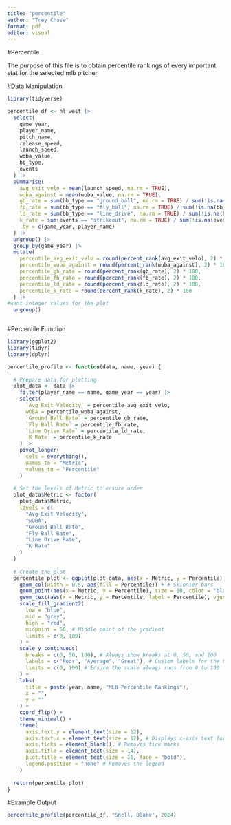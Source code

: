 ```yaml
---
title: "percentile"
author: "Trey Chase"
format: pdf
editor: visual
---
```


#Percentile

The purpose of this file is to obtain percentile rankings of every important stat for the selected mlb pitcher

#Data Manipulation

```r
library(tidyverse)

percentile_df <- nl_west |>
  select(
    game_year,
    player_name,
    pitch_name,
    release_speed,
    launch_speed,
    woba_value,
    bb_type, 
    events
  ) |>
  summarise(
    avg_exit_velo = mean(launch_speed, na.rm = TRUE),
    woba_against = mean(woba_value, na.rm = TRUE),
    gb_rate = sum(bb_type == "ground_ball", na.rm = TRUE) / sum(!is.na(bb_type)),
    fb_rate = sum(bb_type == "fly_ball", na.rm = TRUE) / sum(!is.na(bb_type)),
    ld_rate = sum(bb_type == "line_drive", na.rm = TRUE) / sum(!is.na(bb_type)),
    k_rate = sum(events == "strikeout", na.rm = TRUE) / sum(!is.na(events)),
    .by = c(game_year, player_name)
  ) |>
  ungroup() |>
  group_by(game_year) |>
  mutate(
    percentile_avg_exit_velo = round(percent_rank(avg_exit_velo), 2) * 100,
    percentile_woba_against = round(percent_rank(woba_against), 2) * 100,
    percentile_gb_rate = round(percent_rank(gb_rate), 2) * 100,
    percentile_fb_rate = round(percent_rank(fb_rate), 2) * 100,
    percentile_ld_rate = round(percent_rank(ld_rate), 2) * 100,
    percentile_k_rate = round(percent_rank(k_rate), 2) * 100
  ) |>
#want integer values for the plot
  ungroup()



```

#Percentile Function

```r
library(ggplot2)
library(tidyr)
library(dplyr)

percentile_profile <- function(data, name, year) {
  
  # Prepare data for plotting
  plot_data <- data |>
    filter(player_name == name, game_year == year) |>
    select(
      `Avg Exit Velocity` = percentile_avg_exit_velo,
      wOBA = percentile_woba_against,
      `Ground Ball Rate` = percentile_gb_rate,
      `Fly Ball Rate` = percentile_fb_rate,
      `Line Drive Rate` = percentile_ld_rate,
      `K Rate` = percentile_k_rate
    ) |>
    pivot_longer(
      cols = everything(),
      names_to = "Metric",
      values_to = "Percentile"
    )
  
  # Set the levels of Metric to ensure order
  plot_data$Metric <- factor(
    plot_data$Metric,
    levels = c(
      "Avg Exit Velocity",
      "wOBA",
      "Ground Ball Rate",
      "Fly Ball Rate",
      "Line Drive Rate",
      "K Rate"
    )
  )
  
  # Create the plot
  percentile_plot <- ggplot(plot_data, aes(x = Metric, y = Percentile)) +
    geom_col(width = 0.5, aes(fill = Percentile)) + # Skinnier bars
    geom_point(aes(x = Metric, y = Percentile), size = 10, color = "black", fill = "white", shape = 21) + # Circles
    geom_text(aes(x = Metric, y = Percentile, label = Percentile), vjust = 0.5, color = "black", size = 3.5, fontface = "bold") + # Annotated values
    scale_fill_gradient2(
      low = "blue",
      mid = "grey",
      high = "red",
      midpoint = 50, # Middle point of the gradient
      limits = c(0, 100)
    ) +
    scale_y_continuous(
      breaks = c(0, 50, 100), # Always show breaks at 0, 50, and 100
      labels = c("Poor", "Average", "Great"), # Custom labels for the breaks
      limits = c(0, 100) # Ensure the scale always runs from 0 to 100
    ) +
    labs(
      title = paste(year, name, "MLB Percentile Rankings"),
      x = "",
      y = ""
    ) +
    coord_flip() +
    theme_minimal() +
    theme(
      axis.text.y = element_text(size = 12),
      axis.text.x = element_text(size = 12), # Displays x-axis text for the labels
      axis.ticks = element_blank(), # Removes tick marks
      axis.title = element_text(size = 14),
      plot.title = element_text(size = 16, face = "bold"),
      legend.position = "none" # Removes the legend
    )
  
  return(percentile_plot)
}

```

#Example Output

```r
percentile_profile(percentile_df, "Snell, Blake", 2024)
```

